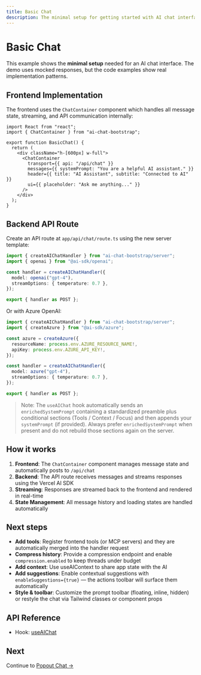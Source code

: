 ```yaml
---
title: Basic Chat
description: The minimal setup for getting started with AI chat interfaces, including frontend and backend examples.
---
```



# Basic Chat

This example shows the **minimal setup** needed for an AI chat interface. The demo uses mocked responses, but the code examples show real implementation patterns.

<LiveCodeExample code={BASIC_CHAT_SOURCE}>
  <BasicChatExample />
</LiveCodeExample>

## Frontend Implementation

The frontend uses the `ChatContainer` component which handles all message state, streaming, and API communication internally:

```tsx
import React from "react";
import { ChatContainer } from "ai-chat-bootstrap";

export function BasicChat() {
  return (
    <div className="h-[600px] w-full">
      <ChatContainer
        transport={{ api: "/api/chat" }}
        messages={{ systemPrompt: "You are a helpful AI assistant." }}
        header={{ title: "AI Assistant", subtitle: "Connected to AI" }}
        ui={{ placeholder: "Ask me anything..." }}
      />
    </div>
  );
}
```

## Backend API Route

Create an API route at `app/api/chat/route.ts` using the new server template:

```ts
import { createAIChatHandler } from "ai-chat-bootstrap/server";
import { openai } from "@ai-sdk/openai";

const handler = createAIChatHandler({
  model: openai("gpt-4"),
  streamOptions: { temperature: 0.7 },
});

export { handler as POST };
```

Or with Azure OpenAI:

```ts
import { createAIChatHandler } from "ai-chat-bootstrap/server";
import { createAzure } from "@ai-sdk/azure";

const azure = createAzure({
  resourceName: process.env.AZURE_RESOURCE_NAME!,
  apiKey: process.env.AZURE_API_KEY!,
});

const handler = createAIChatHandler({
  model: azure("gpt-4"),
  streamOptions: { temperature: 0.7 },
});

export { handler as POST };
```

> Note: The `useAIChat` hook automatically sends an `enrichedSystemPrompt` containing a standardized preamble plus conditional sections (Tools / Context / Focus) and then appends your `systemPrompt` (if provided). Always prefer `enrichedSystemPrompt` when present and do not rebuild those sections again on the server.

## How it works

1. **Frontend**: The `ChatContainer` component manages message state and automatically posts to `/api/chat`
2. **Backend**: The API route receives messages and streams responses using the Vercel AI SDK
3. **Streaming**: Responses are streamed back to the frontend and rendered in real-time
4. **State Management**: All message history and loading states are handled automatically

## Next steps

- **Add tools**: Register frontend tools (or MCP servers) and they are automatically merged into the handler request
- **Compress history**: Provide a compression endpoint and enable `compression.enabled` to keep threads under budget
- **Add context**: Use <API name="useAIContext">useAIContext</API> to share app state with the AI
- **Add suggestions**: Enable contextual suggestions with `enableSuggestions={true}` — the actions toolbar will surface them automatically
- **Style & toolbar**: Customize the prompt toolbar (floating, inline, hidden) or restyle the chat via Tailwind classes or component props

## API Reference

- Hook: [useAIChat](/api/hooks/use-ai-chat)

## Next

Continue to [Popout Chat →](/chat/chat-popout)
